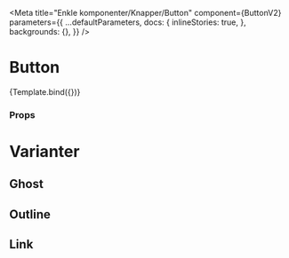 

<Meta
  title="Enkle komponenter/Knapper/Button"
  component={ButtonV2}
  parameters={{
    ...defaultParameters,
    docs: {
      inlineStories: true,
    },
    backgrounds: {},
  }}
/>


# Button

<Canvas>
  <Story
    name="Button"
    args={{
      colorTheme: 'primary',
      children: 'Button',
      size: 'normal',
      variant: 'solid',
      shape: 'normal',
      fontWeight: 'normal',
    }}>
    {Template.bind({})}
  </Story>
</Canvas>

### Props

<ArgsTable story="Button" />

# Varianter

## Ghost

<Canvas>
  <ButtonV2 colorTheme="light" children="Button" variant="ghost" shape="pill" />
</Canvas>

## Outline

<Canvas>
  <ButtonV2 children="Button" variant="outline" />
</Canvas>

## Link

<Canvas>
  <ButtonV2 children="Link" variant="link" />
</Canvas>
